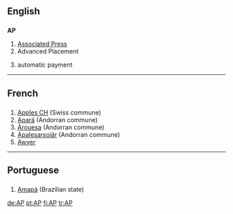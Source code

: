 ==English==

==={{initialism}}===
'''AP'''

#[[Associated Press]]
#Advanced Placement
#{{finance}} automatic payment


----

==French==
==={{abbreviation}}===
#[[Apples CH]] (Swiss commune)
#[[Apará]] (Andorran commune)
#[[Árouesa]] (Andorran commune)
#[[Apalesarsoiär]] (Andorran commune)
#[[Awyer (RS)|Awyer]]

----

==Portuguese==
==={{abbreviation}}===
#[[Amapá]] (Brazilian state)

[[de:AP]]
[[pt:AP]]
[[fi:AP]]
[[tr:AP]]